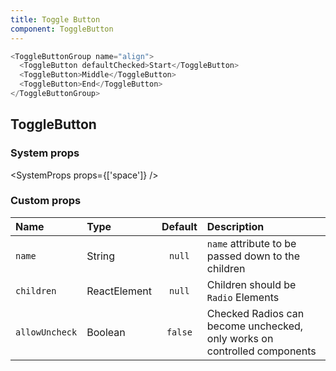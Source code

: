 ```yaml
---
title: Toggle Button
component: ToggleButton
---
```


```js live=true
<ToggleButtonGroup name="align">
  <ToggleButton defaultChecked>Start</ToggleButton>
  <ToggleButton>Middle</ToggleButton>
  <ToggleButton>End</ToggleButton>
</ToggleButtonGroup>
```

## ToggleButton

### System props

<SystemProps props={['space']} />

### Custom props

| Name           | Type         | Default | Description                                                              |
| :------------- | :----------- | :-----: | :----------------------------------------------------------------------- |
| `name`         | String       | `null`  | `name` attribute to be passed down to the children                       |
| `children`     | ReactElement | `null`  | Children should be `Radio` Elements                                      |
| `allowUncheck` | Boolean      | `false` | Checked Radios can become unchecked, only works on controlled components |
